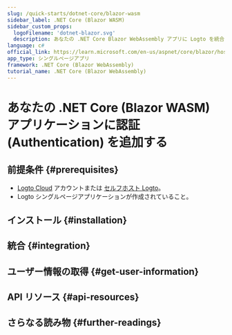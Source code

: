 ```yaml
---
slug: /quick-starts/dotnet-core/blazor-wasm
sidebar_label: .NET Core (Blazor WASM)
sidebar_custom_props:
  logoFilename: 'dotnet-blazor.svg'
  description: あなたの .NET Core Blazor WebAssembly アプリに Logto を統合します。
language: c#
official_link: https://learn.microsoft.com/en-us/aspnet/core/blazor/hosting-models#blazor-webassembly
app_type: シングルページアプリ
framework: .NET Core (Blazor WebAssembly)
tutorial_name: .NET Core (Blazor WebAssembly)
---
```




# あなたの .NET Core (Blazor WASM) アプリケーションに認証 (Authentication) を追加する

<GuideTip />

## 前提条件 \{#prerequisites}

- [Logto Cloud](https://cloud.logto.io) アカウントまたは [セルフホスト Logto](/introduction/set-up-logto-oss)。
- Logto シングルページアプリケーションが作成されていること。

## インストール \{#installation}

<Installation />

## 統合 \{#integration}

<Integration />

## ユーザー情報の取得 \{#get-user-information}

<FetchUserInformation />

## API リソース \{#api-resources}

<ApiResources />

## さらなる読み物 \{#further-readings}

<FurtherReadings />
